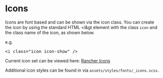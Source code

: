 
<style>{`
.sb-icons {
  // display: flex;
}

.sb-icon {
  display: inline-flex;
  flex-direction: column;
  align-items: center;
  justify-content: center;
  border: 1px solid #777;
  margin: 5px;
  border-radius: 5px;
  width: 220px;
  height: 100px;
}

.sb-icon > i {
  margin-top: 10px;
  font-size: 32px;
  line-height: 32px;
  width: 32px;
  height: 32px;
}
`}</style>

<Meta title="Foundation/Icons" />

# Icons
Icons are font based and can be shown via the icon class.
You can create the icon by using the standard HTML &lt;i&gt element with the class `icon` and the class name of the icon, as shown below.

e.g.

<pre>&lt;i class="icon icon-show" /&gt;</pre>

<p>Current icon set can be viewed here: <a href="https://rancher.github.io/icons/" target="_blank">Rancher Icons</a></p>

<p>Additional icon styles can be found in via <code>assets/styles/fonts/_icons.scss</code>.</p>
